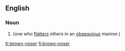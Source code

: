 ==English==

===Noun===
{{en-noun|head=[[brown]]-[[noser]]}}

# {{idiomatic}} {{alternative spelling of|brown noser}} (one who [[flatters]] others in an [[obsequious]] manner.)

[[fr:brown-noser]]
[[fi:brown-noser]]